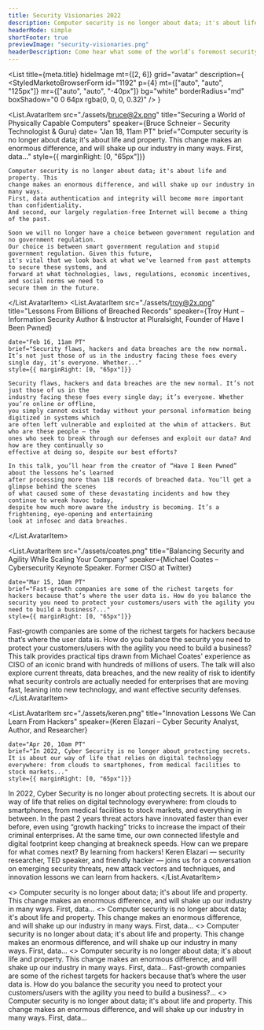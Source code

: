 ```yaml
---
title: Security Visionaries 2022
description: Computer security is no longer about data; it's about life and property.
headerMode: simple
shortFooter: true
previewImage: "security-visionaries.png"
headerDescription: Come hear what some of the world’s foremost security researchers, practitioners and thinkers see on the security horizon for 2022.
---
```


<List
  title={meta.title}
  hideImage
  mt={[2, 6]}
  grid="avatar"
  description={
    <SignupDescription description={meta.headerDescription} fontSize="text-xl" >
        <StyledMarketoBrowserForm
        id="1192"
        p={4} mt={["auto", "auto", "125px"]}
        mr={["auto", "auto", "-40px"]}
        bg="white"
        borderRadius="md"
        boxShadow="0 0 64px rgba(0, 0, 0, 0.32)"
       />
    </SignupDescription>
  }
>
  <List.AvatarItem
    src="./assets/bruce@2x.png"
    title="Securing a World of Physically Capable Computers"
    speaker={<Link scheme="site" href="https://www.schneier.com/">Bruce Schneier – Security Technologist &amp; Guru</Link>}
    date= "Jan 18, 11am PT"
    brief="Computer security is no longer about data; it's about life and property. This change makes an enormous difference, and will shake up our industry in many ways. First, data..."
    style={{ marginRight: [0, "65px"]}}
  >
    Computer security is no longer about data; it's about life and property. This
    change makes an enormous difference, and will shake up our industry in many ways.
    First, data authentication and integrity will become more important than confidentiality.
    And second, our largely regulation-free Internet will become a thing of the past.

    Soon we will no longer have a choice between government regulation and no government regulation.
    Our choice is between smart government regulation and stupid government regulation. Given this future,
    it's vital that we look back at what we've learned from past attempts to secure these systems, and
    forward at what technologies, laws, regulations, economic incentives, and social norms we need to
    secure them in the future.

  </List.AvatarItem>
  <List.AvatarItem
    src="./assets/troy@2x.png"
    title="Lessons From Billions of Breached Records"
    speaker={<Link scheme="site" href="https://www.troyhunt.com/">Troy Hunt – Information Security Author &amp; Instructor at Pluralsight, Founder of Have I Been Pwned</Link>}

    date="Feb 16, 11am PT"
    brief="Security flaws, hackers and data breaches are the new normal. It’s not just those of us in the industry facing these foes every single day, it’s everyone. Whether..."
    style={{ marginRight: [0, "65px"]}}
  >
    Security flaws, hackers and data breaches are the new normal. It’s not just those of us in the
    industry facing these foes every single day; it’s everyone. Whether you’re online or offline,
    you simply cannot exist today without your personal information being digitized in systems which
    are often left vulnerable and exploited at the whim of attackers. But who are these people — the
    ones who seek to break through our defenses and exploit our data? And how are they continually so
    effective at doing so, despite our best efforts?

    In this talk, you’ll hear from the creator of “Have I Been Pwned” about the lessons he’s learned
    after processing more than 11B records of breached data. You’ll get a glimpse behind the scenes
    of what caused some of these devastating incidents and how they continue to wreak havoc today,
    despite how much more aware the industry is becoming. It’s a frightening, eye-opening and entertaining
    look at infosec and data breaches.
  </List.AvatarItem>

   <List.AvatarItem
    src="./assets/coates.png"
    title="Balancing Security and Agility While Scaling Your Company"
    speaker={<Link scheme="site" href="https://www.michaelcoates.co/">Michael Coates – Cybersecurity Keynote Speaker. Former CISO at Twitter</Link>}

    date="Mar 15, 10am PT"
    brief="Fast-growth companies are some of the richest targets for hackers because that’s where the user data is. How do you balance the security you need to protect your customers/users with the agility you need to build a business?..."
    style={{ marginRight: [0, "65px"]}}
  >
  Fast-growth companies are some of the richest targets for hackers because that’s where the user data is. How do you balance the security you need to protect your customers/users with the agility you need to build a business? This talk provides practical tips drawn from Michael Coates' experience as CISO of an iconic brand with hundreds of millions of users. The talk will also explore current threats, data breaches, and the new reality of risk to identify what security controls are actually needed for enterprises that are moving fast, leaning into new technology, and want effective security defenses.
  </List.AvatarItem>

  <List.AvatarItem
    src="./assets/keren.png"
    title="Innovation Lessons We Can Learn From Hackers"
    speaker={<Link scheme="site" href="https://www.k3r3n3.com/">Keren Elazari – Cyber Security Analyst, Author, and Researcher</Link>}

    date="Apr 20, 10am PT"
    brief="In 2022, Cyber Security is no longer about protecting secrets. It is about our way of life that relies on digital technology everywhere: from clouds to smartphones, from medical facilities to stock markets..."
    style={{ marginRight: [0, "65px"]}}
  >
  In 2022, Cyber Security is no longer about protecting secrets. It is about our way of life that relies on digital technology everywhere: from clouds to smartphones, from medical facilities to stock markets, and everything in between. In the past 2 years threat actors have innovated faster than ever before, even using “growth hacking” tricks to increase the impact of their criminal enterprises. At the same time, our own connected lifestyle and digital footprint keep changing at breakneck speeds. How can we prepare for what comes next? By learning from hackers! Keren Elazari — security researcher, TED speaker, and friendly hacker — joins us for a conversation on emerging security threats, new attack vectors and techniques, and innovation lessons we can learn from hackers.
  </List.AvatarItem>

</List>

<GridDisplay cardStyle="newProductCard">
  <GridTile
    title="Securing a World of Physically Capable Computers"
    href="/"
    cardBG="podcast"
    src={bruceImage}
    tileType="pastEvent"
    speaker="Bruce Schneier"
    speakerDetails="Security Technologist &amp; Guru"
    width="auto"
    needDescriptionMargin
  >
    <>
      Computer security is no longer about data; it's about life and property. This change makes an enormous difference, and will shake up our industry in many ways. First, data...
    </>
  </GridTile>
</GridDisplay>

<GridDisplay cardStyle="newProductCard">
  <GridTile
    title="Securing a World of Physically Capable Computers"
    href="/"
    cardBG="podcast"
    src={bruceImage}
    tileType="pastEvent"
    speaker="Bruce Schneier"
    speakerDetails="Security Technologist &amp; Guru"
    width="auto"
    needDescriptionMargin
  >
    <>
      Computer security is no longer about data; it's about life and property. This change makes an enormous difference, and will shake up our industry in many ways. First, data...
    </>
  </GridTile>
  <GridTile
    title="Securing a World of Physically Capable Computers"
    href="/"
    cardBG="podcast"
    src={bruceImage}
    tileType="pastEvent"
    speaker="Bruce Schneier"
    speakerDetails="Security Technologist &amp; Guru"
    width="auto"
    needDescriptionMargin
  >
    <>
      Computer security is no longer about data; it's about life and property. This change makes an enormous difference, and will shake up our industry in many ways. First, data...
    </>
  </GridTile>
</GridDisplay>


<GridDisplay cardStyle="newProductCard">
    <GridTile
    title="Lessons From Billions of Breached Records"
    href="/"
    cardBG="podcast"
    src={bruceImage}
    tileType="pastEvent"
    speaker="Bruce Schneier"
    speakerDetails="Information Security Author &amp; Instructor at Pluralsight, Founder of Have I Been Pwned"
    width="auto"
  >
    <>
      Computer security is no longer about data; it's about life and property. This change makes an enormous difference, and will shake up our industry in many ways. First, data...
    </>
  </GridTile>
  <GridTile
    cardBG="podcast"
    speaker="Michael Coates"
    speakerDetails="Cybersecurity Keynote Speaker. Former CISO at Twitter"
    cardBC="#7553fa"
    href="/"
    needDescriptionMargin={false}
    smallIcon={true}
    src={bruceImage}
    tileType="pastEvent"
    title="Balancing Security and Agility While Scaling Your Company"
    width="auto"
  >
    Fast-growth companies are some of the richest targets for hackers because that’s where the user data is. How do you balance the security you need to protect your customers/users with the agility you need to build a business?...
  </GridTile>
  <GridTile
    title="Securing a World of Physically Capable Computers"
    href="/"
    cardBG="podcast"
    src={bruceImage}
    tileType="pastEvent"
    speaker="Bruce Schneier"
    speakerDetails="Security Technologist &amp; Guru"
    width="auto"
    needDescriptionMargin
  >
    <>
      Computer security is no longer about data; it's about life and property. This change makes an enormous difference, and will shake up our industry in many ways. First, data...
    </>
  </GridTile>
</GridDisplay>
